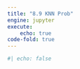 ```yaml
---
title: "8.9 KNN Prob"
engine: jupyter
execute: 
    echo: true
code-fold: true
---
```


```python

#| echo: false



```